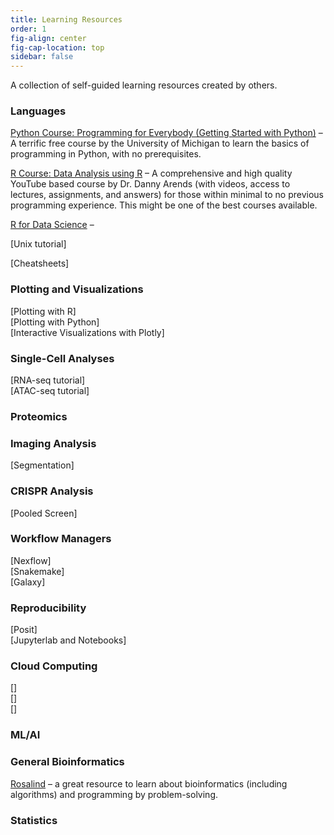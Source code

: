```yaml
---
title: Learning Resources
order: 1
fig-align: center
fig-cap-location: top
sidebar: false
---
```


A collection of self-guided learning resources created by others.

### Languages

[Python Course: Programming for Everybody (Getting Started with Python)](https://online.umich.edu/courses/programming-for-everybody-getting-started-with-python/) -- A terrific free course by the University of Michigan to learn the basics of programming in Python, with no prerequisites. 

[R Course: Data Analysis using R](https://www.youtube.com/playlist?list=PLhR2Go-lh6X4fCAa3c_TBAjZD5A25s7fo) -- A comprehensive and high quality YouTube based course by Dr. Danny Arends (with videos, access to lectures, assignments, and answers) for those within minimal to no previous programming experience. This might be one of the best courses available.

[R for Data Science](https://r4ds.had.co.nz/index.html) -- 

[Unix tutorial]  

[Cheatsheets]

### Plotting and Visualizations

[Plotting with R]  
[Plotting with Python]  
[Interactive Visualizations with Plotly]  

### Single-Cell Analyses
[RNA-seq tutorial]  
[ATAC-seq tutorial]

### Proteomics

### Imaging Analysis
[Segmentation]

### CRISPR Analysis
[Pooled Screen]

### Workflow Managers
[Nexflow]  
[Snakemake]  
[Galaxy]

### Reproducibility
[Posit]  
[Jupyterlab and Notebooks]

### Cloud Computing
[]  
[]  
[]  

### ML/AI


### General Bioinformatics
[Rosalind](https://rosalind.info/problems/locations/) -- a great resource to learn about bioinformatics (including algorithms) and programming by problem-solving.


### Statistics

